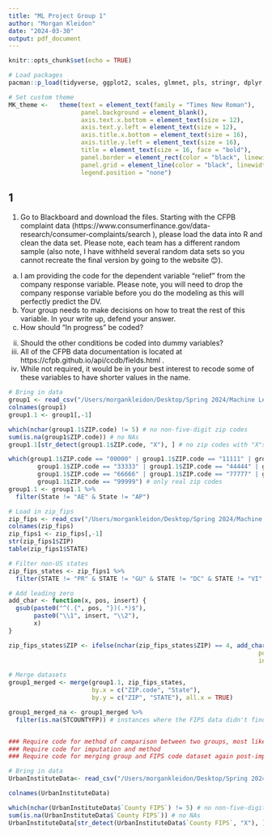 ---
title: "ML Project Group 1"
author: "Morgan Kleidon"
date: "2024-03-30"
output: pdf_document
---

```{r setup, include = FALSE}
knitr::opts_chunk$set(echo = TRUE)
```


```{r}
# Load packages
pacman::p_load(tidyverse, ggplot2, scales, glmnet, pls, stringr, dplyr, readxl, readr)

# Set custom theme
MK_theme <-   theme(text = element_text(family = "Times New Roman"),
                    panel.background = element_blank(),
                    axis.text.x.bottom = element_text(size = 12),
                    axis.text.y.left = element_text(size = 12),
                    axis.title.x.bottom = element_text(size = 16),
                    axis.title.y.left = element_text(size = 16),
                    title = element_text(size = 16, face = "bold"),
                    panel.border = element_rect(color = "black", linewidth = 0.3, fill = "transparent"),
                    panel.grid = element_line(color = "black", linewidth = 0.1),
                    legend.position = "none")
```

## 1

1.	Go to Blackboard and download the files. Starting with the CFPB complaint data (https://www.consumerfinance.gov/data-research/consumer-complaints/search ), please load the data into R and clean the data set. Please note, each team has a different random sample (also note, I have withheld several random data sets so you cannot recreate the final version by going to the website 😊). 
a. I am providing the code for the dependent variable “relief” from the company response variable. Please note, you will need to drop the company response variable before you do the modeling as this will perfectly predict the DV. 
b. Your group needs to make decisions on how to treat the rest of this variable. In your write up, defend your answer. 
i. How should “In progress” be coded? 
ii.	Should the other conditions be coded into dummy variables? 
c. All of the CFPB data documentation is located at https://cfpb.github.io/api/ccdb/fields.html . 
i. While not required, it would be in your best interest to recode some of these variables to have shorter values in the name. 


```{r, echo = TRUE}
# Bring in data 
group1 <- read_csv("/Users/morgankleidon/Desktop/Spring 2024/Machine Learning/Data/group1.csv")
colnames(group1)
group1.1 <- group1[,-1]

which(nchar(group1.1$ZIP.code) != 5) # no non-five-digit zip codes
sum(is.na(group1$ZIP.code)) # no NAs
group1.1[str_detect(group1.1$ZIP.code, "X"), ] # no zip codes with "X"s

which(group1.1$ZIP.code == "00000" | group1.1$ZIP.code == "11111" | group1.1$ZIP.code == "22222" |
        group1.1$ZIP.code == "33333" | group1.1$ZIP.code == "44444" | group1.1$ZIP.code == "55555" |
        group1.1$ZIP.code == "66666" | group1.1$ZIP.code == "77777" | group1.1$ZIP.code == "88888" |
        group1.1$ZIP.code == "99999") # only real zip codes
group1.1 <- group1.1 %>%
  filter(State != "AE" & State != "AP")

# Load in zip_fips
zip_fips <- read_csv("/Users/morgankleidon/Desktop/Spring 2024/Machine Learning/Data/zip_fips.csv")
colnames(zip_fips)
zip_fips1 <- zip_fips[,-1]
str(zip_fips1$ZIP)
table(zip_fips1$STATE)

# Filter non-US states
zip_fips_states <- zip_fips1 %>%
  filter(STATE != "PR" & STATE != "GU" & STATE != "DC" & STATE != "VI")

# Add leading zero
add_char <- function(x, pos, insert) {      
  gsub(paste0("^(.{", pos, "})(.*)$"),
       paste0("\\1", insert, "\\2"),
       x)
}

zip_fips_states$ZIP <- ifelse(nchar(zip_fips_states$ZIP) == 4, add_char(x = zip_fips_states$ZIP,
                                                                     pos = 0, 
                                                                     insert = "0"), zip_fips_states$ZIP)

# Merge datasets
group1_merged <- merge(group1.1, zip_fips_states, 
                       by.x = c("ZIP.code", "State"),
                       by.y = c("ZIP", "STATE"), all.x = TRUE)

group1_merged_na <- group1_merged %>%
  filter(is.na(STCOUNTYFP)) # instances where the FIPS data didn't find a matching ZIP/state


### Require code for method of comparison between two groups, most likely chisquare
### Require code for imputation and method
### Require code for merging group and FIPS code dataset again post-imputation

# Bring in data
UrbanInstituteData<- read_csv("/Users/morgankleidon/Desktop/Spring 2024/Machine Learning/Data/dia_lbls_all_overall_county_2022_02_14Sep2023.xlsx")

colnames(UrbanInstituteData)

which(nchar(UrbanInstituteData$`County FIPS`) != 5) # no non-five-digit FIPS Code
sum(is.na(UrbanInstituteData$`County FIPS`)) # no NAs
UrbanInstituteData[str_detect(UrbanInstituteData$`County FIPS`, "X"), ] # no FIPS Code with "X"s



```
